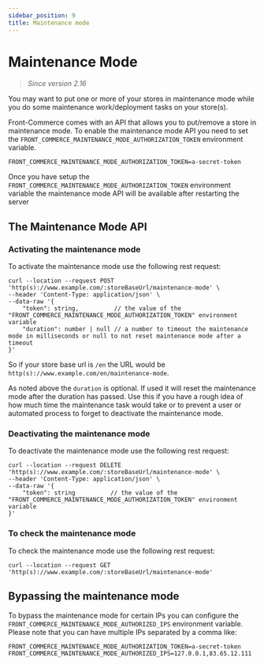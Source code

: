 ```yaml
---
sidebar_position: 9
title: Maintenance mode
---
```


# Maintenance Mode

> _Since version 2.16_

You may want to put one or more of your stores in maintenance mode while you do
some maintenance work/deployment tasks on your store(s).

Front-Commerce comes with an API that allows you to put/remove a store in
maintenance mode. To enable the maintenance mode API you need to set the
`FRONT_COMMERCE_MAINTENANCE_MODE_AUTHORIZATION_TOKEN` environment variable.

```shell title=".env"
FRONT_COMMERCE_MAINTENANCE_MODE_AUTHORIZATION_TOKEN=a-secret-token
```

Once you have setup the `FRONT_COMMERCE_MAINTENANCE_MODE_AUTHORIZATION_TOKEN`
environment variable the maintenance mode API will be available after restarting
the server

## The Maintenance Mode API

### Activating the maintenance mode

To activate the maintenance mode use the following rest request:

```shell
curl --location --request POST 'http(s)://www.example.com/:storeBaseUrl/maintenance-mode' \
--header 'Content-Type: application/json' \
--data-raw '{
    "token": string,          // the value of the "FRONT_COMMERCE_MAINTENANCE_MODE_AUTHORIZATION_TOKEN" environment variable
    "duration": number | null // a number to timeout the maintenance mode in milliseconds or null to not reset maintenance mode after a timeout
}'
```

So if your store base url is `/en` the URL would be
`http(s)://www.example.com/en/maintenance-mode`.

As noted above the `duration` is optional. If used it will reset the maintenance
mode after the duration has passed. Use this if you have a rough idea of how
much time the maintenance task would take or to prevent a user or automated
process to forget to deactivate the maintenance mode.

### Deactivating the maintenance mode

To deactivate the maintenance mode use the following rest request:

```shell
curl --location --request DELETE 'http(s)://www.example.com/:storeBaseUrl/maintenance-mode' \
--header 'Content-Type: application/json' \
--data-raw '{
    "token": string          // the value of the "FRONT_COMMERCE_MAINTENANCE_MODE_AUTHORIZATION_TOKEN" environment variable
}'
```

### To check the maintenance mode

To check the maintenance mode use the following rest request:

```shell
curl --location --request GET 'http(s)://www.example.com/:storeBaseUrl/maintenance-mode'
```

## Bypassing the maintenance mode

To bypass the maintenance mode for certain IPs you can configure the
`FRONT_COMMERCE_MAINTENANCE_MODE_AUTHORIZED_IPS` environment variable. Please
note that you can have multiple IPs separated by a comma like:

```shell title=".env"
FRONT_COMMERCE_MAINTENANCE_MODE_AUTHORIZATION_TOKEN=a-secret-token
FRONT_COMMERCE_MAINTENANCE_MODE_AUTHORIZED_IPS=127.0.0.1,83.65.12.111
```
